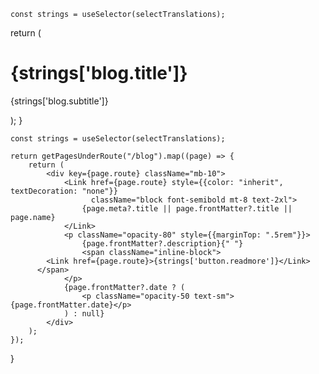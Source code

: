 

    const strings = useSelector(selectTranslations);

return (

<div className="max-w-screen-lg mx-auto pt-4 pb-8 mb-16 border-b border-gray-400 border-opacity-20">
    <Head>
        <title>MohistMC - Blog</title>
    </Head>
    <h1>
        <span className="font-bold leading-tight lg:text-5xl">
            {strings['blog.title']}
        </span>
    </h1>
    <p className="text-center text-gray-500 dark:text-gray-400 font-space-grotesk">
        {strings['blog.subtitle']}
    </p>
</div>
); }


    const strings = useSelector(selectTranslations);

    return getPagesUnderRoute("/blog").map((page) => {
        return (
            <div key={page.route} className="mb-10">
                <Link href={page.route} style={{color: "inherit", textDecoration: "none"}}
                      className="block font-semibold mt-8 text-2xl">
                    {page.meta?.title || page.frontMatter?.title || page.name}
                </Link>
                <p className="opacity-80" style={{marginTop: ".5rem"}}>
                    {page.frontMatter?.description}{" "}
                    <span className="inline-block">
            <Link href={page.route}>{strings['button.readmore']}</Link>
          </span>
                </p>
                {page.frontMatter?.date ? (
                    <p className="opacity-50 text-sm">{page.frontMatter.date}</p>
                ) : null}
            </div>
        );
    });

}

<BlogHeader />
<BlogIndex />
